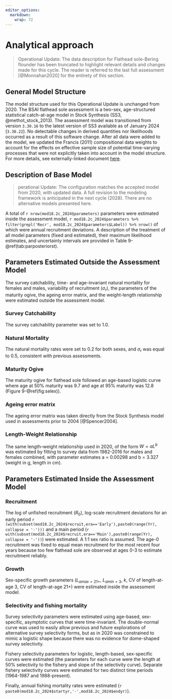 ```yaml
---
editor_options: 
  markdown: 
    wrap: 72
---
```


# Analytical approach

> Operational Update: The data description for Flathead sole-Bering
> flounder has been truncated to highlight relevant details and changes
> made for this cycle. The reader is referred to the last full
> assessment [@Monnahan2020] for the entirety of this section.

## General Model Structure

The model structure used for this Operational Update is unchanged from
2020. The BSAI flathead sole assessment is a two-sex, age-structured statistical
catch-at-age model in Stock Synthesis (SS3, @methot_stock_2013). The
assessment model was transitioned from version `3.30.16` to the latest
version of SS3 available as of January 2024 (`3.30.22`). No detectable
changes in derived quantities nor likelihoods occurred as a result of this
software change. After all data were added to the model, we updated the Francis (2011) compositional data weights to account for the effects on effective sample size of potential time-varying processes that were not explicitly taken into account in the model structure. For more details, see externally-linked document [here](https://afsc-assessments.github.io/bsai-fhs/2024_bridging_analysis.html).

## Description of Base Model

> perational Update: The
configuration matches the accepted model from 2020, with updated data. A
full revision to the modeling framework is anticipated in the next cycle
(2028). There are no alternative models presented here.

A total of `r nrow(mod18.2c_2024$parameters)` parameters were estimated inside the assessment model, `r mod18.2c_2024$parameters %>% filter(grepl('Recr', mod18.2c_2024$parameters$Label)) %>% nrow()` of which were annual recruitment deviations. A description of the treatment of all model parameters (fixed and estimated), their maximum likelihood estimates, and uncertainty intervals are provided in Table 9-\@ref(tab:parposteriorst).

## Parameters Estimated Outside the Assessment Model {#parest}
The survey catchability, time- and age-invariant natural mortality for
females and males, variability of recruitment ($\sigma_r$), the
parameters of the maturity ogive, the ageing error matrix, and the
weight-length relationship were estimated outside the assessment model.  

### Survey Catchability
The survey catchability parameter was set to 1.0. 

### Natural Mortality
The natural mortality rates were set to 0.2 for both sexes, and $\sigma_r$ was equal to 0.5, consistent with previous assessments.

### Maturity Ogive
The maturity ogive for flathead sole followed an age-based logistic curve where age at 50% maturity was 9.7 and age at 95% maturity was 12.8 (Figure 9-\@ref(fig:selex)). 

### Ageing error matrix
The ageing error matrix was taken directly from the Stock Synthesis model used in
assessments prior to 2004 [@Spencer2004].

### Length-Weight Relationship
The same length–weight relationship used in 2020, of the form $W = aL^b$ was estimated by fitting to survey data from 1982-2016 for males and females combined, with parameter estimates a = 0.00298 and b = 3.327 (weight in g, length in cm).

## Parameters Estimated Inside the Assessment Model

### Recruitment

The log of unfished recruitment ($R_0$), log-scale recruitment deviations
for an early period `r (with(subset(mod18.2c_2024$recruit,era=='Early'),paste0(range(Yr), collapse = '-')))` and a main period (`r with(subset(mod18.2c_2024$recruit,era=='Main'),paste0(range(Yr), collapse = '-'))`) were
estimated. A 1:1 sex ratio is assumed. The age-0 recruitment was fixed to equal mean recruitment for the most recent four years because too few flathead sole are observed at ages 0-3 to estimate recruitment reliably. 

### Growth

Sex-specific growth parameters ($L_{amax=21+}$, $L_{amin=3}$, $k$, CV of length-at-age 3, CV of length-at-age 21+) were estimated inside the assessment model.

### Selectivity and fishing mortality
Survey selectivity parameters were estimated using age-based, sex-specific, asymptotic curves that were time-invariant. The double-normal curve was used to easily allow previous and future explorations of alternative survey selectivity
forms, but as in 2020 was constrained to mimic a logistic shape because there was no evidence for dome-shaped survey selectivity.

Fishery selectivity parameters for logistic, length-based, sex-specific curves were estimated (the parameters for each curve were the length at 50% selectivity to the fishery and slope of the selectivity curve).
Separate fishery selectivity curves were estimated for two distinct time
periods (1964-1987 and 1988-present).

Finally, annual fishing mortality rates were estimated (`r paste0(mod18.2c_2024$startyr,'-',mod18.2c_2024$endyr)`).

 
 
